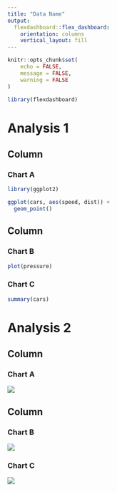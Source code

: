 ```yaml
---
title: "Data Name"
output: 
  flexdashboard::flex_dashboard:
    orientation: columns
    vertical_layout: fill
---
```


```r
knitr::opts_chunk$set(
	echo = FALSE,
	message = FALSE,
	warning = FALSE
)

library(flexdashboard)
```

Analysis 1
=======================================================================


Column {data-width=650}
-----------------------------------------------------------------------

### Chart A

```r
library(ggplot2)

ggplot(cars, aes(speed, dist)) + 
  geom_point()
```

Column {data-width=350}
-----------------------------------------------------------------------

### Chart B

```r
plot(pressure)
```

### Chart C

```r
summary(cars)
```

Analysis 2
=======================================================================


Column {data-width=650}
-----------------------------------------------------------------------

### Chart A

<img src="gender.png"/>

<!-- codes for piechart
ggplot(gender, aes(x = "", y = round(Freq/sum(Freq) * 100), fill = factor(Var1, labels=c("Female (40%)","Male (60%)"))), ) +
  geom_bar(width = 1, stat = "identity") +
  coord_polar("y", start=0) +
    
  labs(x= "", y = "Count", title = "YouTH's Participants Gender") +
   guides(fill = guide_legend(title = "Gender")) +

  geom_text(aes(label = Freq),position = position_stack(vjust = 0.5), size = 3) 
-->


Column {data-width=350}
-----------------------------------------------------------------------

### Chart B

<img src="edu_back.png"/>

### Chart C

<img src="tools.png"/>